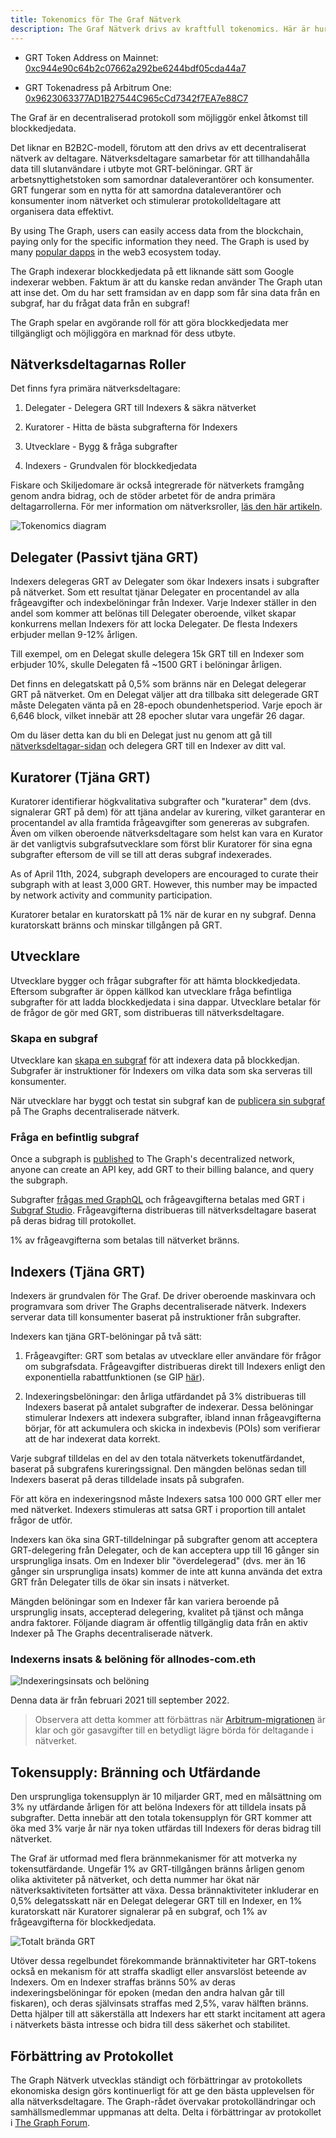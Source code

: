 ```yaml
---
title: Tokenomics för The Graf Nätverk
description: The Graf Nätverk drivs av kraftfull tokenomics. Här är hur GRT, The Grafs nativa arbetsnyttighets-token, fungerar.
---
```


- GRT Token Address on Mainnet: [0xc944e90c64b2c07662a292be6244bdf05cda44a7](https://etherscan.io/token/0xc944e90c64b2c07662a292be6244bdf05cda44a7)

- GRT Tokenadress på Arbitrum One: [0x9623063377AD1B27544C965cCd7342f7EA7e88C7](https://arbiscan.io/token/0x9623063377ad1b27544c965ccd7342f7ea7e88c7)

The Graf är en decentraliserad protokoll som möjliggör enkel åtkomst till blockkedjedata.

Det liknar en B2B2C-modell, förutom att den drivs av ett decentraliserat nätverk av deltagare. Nätverksdeltagare samarbetar för att tillhandahålla data till slutanvändare i utbyte mot GRT-belöningar. GRT är arbetsnyttighetstoken som samordnar dataleverantörer och konsumenter. GRT fungerar som en nytta för att samordna dataleverantörer och konsumenter inom nätverket och stimulerar protokolldeltagare att organisera data effektivt.

By using The Graph, users can easily access data from the blockchain, paying only for the specific information they need. The Graph is used by many [popular dapps](https://thegraph.com/explorer) in the web3 ecosystem today.

The Graph indexerar blockkedjedata på ett liknande sätt som Google indexerar webben. Faktum är att du kanske redan använder The Graph utan att inse det. Om du har sett framsidan av en dapp som får sina data från en subgraf, har du frågat data från en subgraf!

The Graph spelar en avgörande roll för att göra blockkedjedata mer tillgängligt och möjliggöra en marknad för dess utbyte.

## Nätverksdeltagarnas Roller

Det finns fyra primära nätverksdeltagare:

1.  Delegater - Delegera GRT till Indexers & säkra nätverket

2.  Kuratorer - Hitta de bästa subgrafterna för Indexers

3.  Utvecklare - Bygg & fråga subgrafter

4.  Indexers - Grundvalen för blockkedjedata

Fiskare och Skiljedomare är också integrerade för nätverkets framgång genom andra bidrag, och de stöder arbetet för de andra primära deltagarrollerna. För mer information om nätverksroller, [läs den här artikeln](https://thegraph.com/blog/the-graph-grt-token-economics/).

![Tokenomics diagram](/img/updated-tokenomics-image.png)

## Delegater (Passivt tjäna GRT)

Indexers delegeras GRT av Delegater som ökar Indexers insats i subgrafter på nätverket. Som ett resultat tjänar Delegater en procentandel av alla frågeavgifter och indexbelöningar från Indexer. Varje Indexer ställer in den andel som kommer att belönas till Delegater oberoende, vilket skapar konkurrens mellan Indexers för att locka Delegater. De flesta Indexers erbjuder mellan 9-12% årligen.

Till exempel, om en Delegat skulle delegera 15k GRT till en Indexer som erbjuder 10%, skulle Delegaten få ~1500 GRT i belöningar årligen.

Det finns en delegatskatt på 0,5% som bränns när en Delegat delegerar GRT på nätverket. Om en Delegat väljer att dra tillbaka sitt delegerade GRT måste Delegaten vänta på en 28-epoch obundenhetsperiod. Varje epoch är 6,646 block, vilket innebär att 28 epocher slutar vara ungefär 26 dagar.

Om du läser detta kan du bli en Delegat just nu genom att gå till [nätverksdeltagar-sidan](https://thegraph.com/explorer/participants/indexers) och delegera GRT till en Indexer av ditt val.

## Kuratorer (Tjäna GRT)

Kuratorer identifierar högkvalitativa subgrafter och "kuraterar" dem (dvs. signalerar GRT på dem) för att tjäna andelar av kurering, vilket garanterar en procentandel av alla framtida frågeavgifter som genereras av subgrafen. Även om vilken oberoende nätverksdeltagare som helst kan vara en Kurator är det vanligtvis subgrafsutvecklare som först blir Kuratorer för sina egna subgrafter eftersom de vill se till att deras subgraf indexerades.

As of April 11th, 2024, subgraph developers are encouraged to curate their subgraph with at least 3,000 GRT. However, this number may be impacted by network activity and community participation.

Kuratorer betalar en kuratorskatt på 1% när de kurar en ny subgraf. Denna kuratorskatt bränns och minskar tillgången på GRT.

## Utvecklare

Utvecklare bygger och frågar subgrafter för att hämta blockkedjedata. Eftersom subgrafter är öppen källkod kan utvecklare fråga befintliga subgrafter för att ladda blockkedjedata i sina dappar. Utvecklare betalar för de frågor de gör med GRT, som distribueras till nätverksdeltagare.

### Skapa en subgraf

Utvecklare kan [skapa en subgraf](/developing/creating-a-subgraph/) för att indexera data på blockkedjan. Subgrafer är instruktioner för Indexers om vilka data som ska serveras till konsumenter.

När utvecklare har byggt och testat sin subgraf kan de [publicera sin subgraf](/publishing/publishing-a-subgraph/) på The Graphs decentraliserade nätverk.

### Fråga en befintlig subgraf

Once a subgraph is [published](/publishing/publishing-a-subgraph/) to The Graph's decentralized network, anyone can create an API key, add GRT to their billing balance, and query the subgraph.

Subgrafter [frågas med GraphQL](/querying/querying-the-graph/) och frågeavgifterna betalas med GRT i [Subgraf Studio](https://thegraph.com/studio/). Frågeavgifterna distribueras till nätverksdeltagare baserat på deras bidrag till protokollet.

1% av frågeavgifterna som betalas till nätverket bränns.

## Indexers (Tjäna GRT)

Indexers är grundvalen för The Graf. De driver oberoende maskinvara och programvara som driver The Graphs decentraliserade nätverk. Indexers serverar data till konsumenter baserat på instruktioner från subgrafter.

Indexers kan tjäna GRT-belöningar på två sätt:

1.  Frågeavgifter: GRT som betalas av utvecklare eller användare för frågor om subgrafsdata. Frågeavgifter distribueras direkt till Indexers enligt den exponentiella rabattfunktionen (se GIP [här](https://forum.thegraph.com/t/gip-0051-exponential-query-fee-rebates-for-indexers/4162)).

2.  Indexeringsbelöningar: den årliga utfärdandet på 3% distribueras till Indexers baserat på antalet subgrafter de indexerar. Dessa belöningar stimulerar Indexers att indexera subgrafter, ibland innan frågeavgifterna börjar, för att ackumulera och skicka in indexbevis (POIs) som verifierar att de har indexerat data korrekt.

Varje subgraf tilldelas en del av den totala nätverkets tokenutfärdandet, baserat på subgrafens kureringssignal. Den mängden belönas sedan till Indexers baserat på deras tilldelade insats på subgrafen.

För att köra en indexeringsnod måste Indexers satsa 100 000 GRT eller mer med nätverket. Indexers stimuleras att satsa GRT i proportion till antalet frågor de utför.

Indexers kan öka sina GRT-tilldelningar på subgrafter genom att acceptera GRT-delegering från Delegater, och de kan acceptera upp till 16 gånger sin ursprungliga insats. Om en Indexer blir "överdelegerad" (dvs. mer än 16 gånger sin ursprungliga insats) kommer de inte att kunna använda det extra GRT från Delegater tills de ökar sin insats i nätverket.

Mängden belöningar som en Indexer får kan variera beroende på ursprunglig insats, accepterad delegering, kvalitet på tjänst och många andra faktorer. Följande diagram är offentlig tillgänglig data från en aktiv Indexer på The Graphs decentraliserade nätverk.

### Indexerns insats & belöning för allnodes-com.eth

![Indexeringsinsats och belöning](/img/indexing-stake-and-income.png)

Denna data är från februari 2021 till september 2022.

> Observera att detta kommer att förbättras när [Arbitrum-migrationen](https://forum.thegraph.com/t/gip-0037-the-graph-arbitrum-deployment-with-linear-rewards-minted-in-l2/3551) är klar och gör gasavgifter till en betydligt lägre börda för deltagande i nätverket.

## Tokensupply: Bränning och Utfärdande

Den ursprungliga tokensupplyn är 10 miljarder GRT, med en målsättning om 3% ny utfärdande årligen för att belöna Indexers för att tilldela insats på subgrafter. Detta innebär att den totala tokensupplyn för GRT kommer att öka med 3% varje år när nya token utfärdas till Indexers för deras bidrag till nätverket.

The Graf är utformad med flera brännmekanismer för att motverka ny tokensutfärdande. Ungefär 1% av GRT-tillgången bränns årligen genom olika aktiviteter på nätverket, och detta nummer har ökat när nätverksaktiviteten fortsätter att växa. Dessa brännaktiviteter inkluderar en 0,5% delegatsskatt när en Delegat delegerar GRT till en Indexer, en 1% kuratorskatt när Kuratorer signalerar på en subgraf, och 1% av frågeavgifterna för blockkedjedata.

![Totalt brända GRT](/img/total-burned-grt.jpeg)

Utöver dessa regelbundet förekommande brännaktiviteter har GRT-tokens också en mekanism för att straffa skadligt eller ansvarslöst beteende av Indexers. Om en Indexer straffas bränns 50% av deras indexeringsbelöningar för epoken (medan den andra halvan går till fiskaren), och deras självinsats straffas med 2,5%, varav hälften bränns. Detta hjälper till att säkerställa att Indexers har ett starkt incitament att agera i nätverkets bästa intresse och bidra till dess säkerhet och stabilitet.

## Förbättring av Protokollet

The Graph Nätverk utvecklas ständigt och förbättringar av protokollets ekonomiska design görs kontinuerligt för att ge den bästa upplevelsen för alla nätverksdeltagare. The Graph-rådet övervakar protokolländringar och samhällsmedlemmar uppmanas att delta. Delta i förbättringar av protokollet i [The Graph Forum](https://forum.thegraph.com/).
